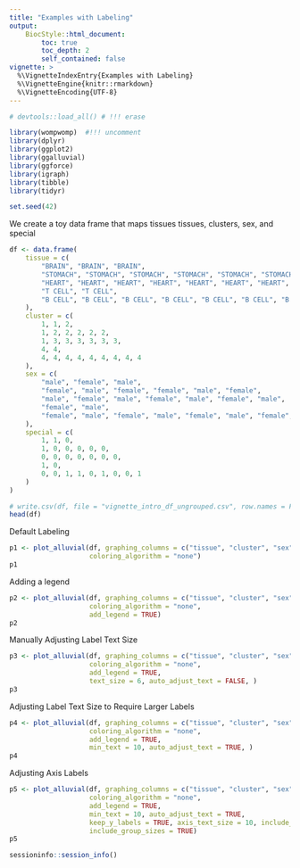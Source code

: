 ```yaml
---
title: "Examples with Labeling"
output:
    BiocStyle::html_document:
        toc: true
        toc_depth: 2
        self_contained: false
vignette: >
  %\VignetteIndexEntry{Examples with Labeling}
  %\VignetteEngine{knitr::rmarkdown}
  %\VignetteEncoding{UTF-8}
---
```


```r
# devtools::load_all() # !!! erase

library(wompwomp)  #!!! uncomment
library(dplyr)
library(ggplot2)
library(ggalluvial)
library(ggforce)
library(igraph)
library(tibble)
library(tidyr)

set.seed(42)
```

We create a toy data frame that maps tissues tissues, clusters, sex, and special
```r
df <- data.frame(
    tissue = c(
        "BRAIN", "BRAIN", "BRAIN",
        "STOMACH", "STOMACH", "STOMACH", "STOMACH", "STOMACH", "STOMACH",
        "HEART", "HEART", "HEART", "HEART", "HEART", "HEART", "HEART",
        "T CELL", "T CELL",
        "B CELL", "B CELL", "B CELL", "B CELL", "B CELL", "B CELL", "B CELL", "B CELL", "B CELL"
    ),
    cluster = c(
        1, 1, 2,
        1, 2, 2, 2, 2, 2,
        1, 3, 3, 3, 3, 3, 3,
        4, 4,
        4, 4, 4, 4, 4, 4, 4, 4, 4
    ),
    sex = c(
        "male", "female", "male",
        "female", "male", "female", "female", "male", "female",
        "male", "female", "male", "female", "male", "female", "male",
        "female", "male",
        "female", "male", "female", "male", "female", "male", "female", "female", "male"
    ),
    special = c(
        1, 1, 0,
        1, 0, 0, 0, 0, 0,
        0, 0, 0, 0, 0, 0, 0,
        1, 0,
        0, 0, 1, 1, 0, 1, 0, 0, 1
    )
)

# write.csv(df, file = "vignette_intro_df_ungrouped.csv", row.names = FALSE, quote = FALSE)
head(df)
```
Default Labeling
```r
p1 <- plot_alluvial(df, graphing_columns = c("tissue", "cluster", "sex"), sorting_algorithm = "none",
                    coloring_algorithm = "none")
p1
```

Adding a legend
```r
p2 <- plot_alluvial(df, graphing_columns = c("tissue", "cluster", "sex"), sorting_algorithm = "none",
                    coloring_algorithm = "none",
                    add_legend = TRUE)
p2
```

Manually Adjusting Label Text Size
```r
p3 <- plot_alluvial(df, graphing_columns = c("tissue", "cluster", "sex"), sorting_algorithm = "none",
                    coloring_algorithm = "none",
                    add_legend = TRUE,
                    text_size = 6, auto_adjust_text = FALSE, )
p3
```
Adjusting Label Text Size to Require Larger Labels
```r
p4 <- plot_alluvial(df, graphing_columns = c("tissue", "cluster", "sex"), sorting_algorithm = "none",
                    coloring_algorithm = "none",
                    add_legend = TRUE,
                    min_text = 10, auto_adjust_text = TRUE, )
p4
```
Adjusting Axis Labels
```r
p5 <- plot_alluvial(df, graphing_columns = c("tissue", "cluster", "sex"), sorting_algorithm = "none",
                    coloring_algorithm = "none",
                    add_legend = TRUE,
                    min_text = 10, auto_adjust_text = TRUE, 
                    keep_y_labels = TRUE, axis_text_size = 10, include_axis_titles = TRUE,
                    include_group_sizes = TRUE)
p5
```

```r
sessioninfo::session_info()
```


